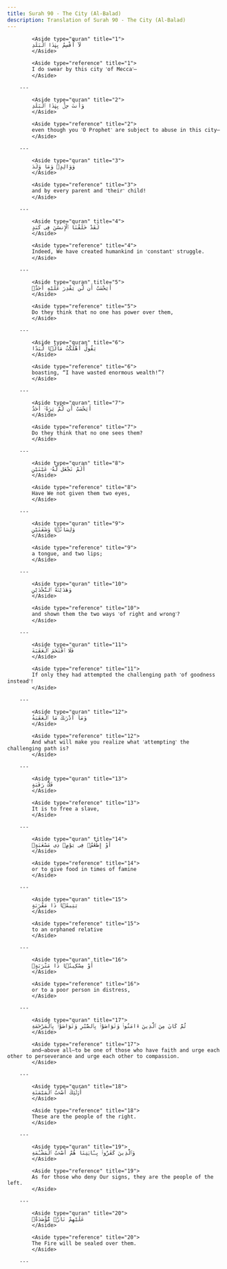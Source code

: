 ```yaml
---
title: Surah 90 - The City (Al-Balad)
description: Translation of Surah 90 - The City (Al-Balad)
---
```





            <Aside type="quran" title="1">
            لَآ أُقْسِمُ بِهَٰذَا ٱلْبَلَدِ
            </Aside>

            <Aside type="reference" title="1">
            I do swear by this city ˹of Mecca˺—
            </Aside>

        ---
        
            <Aside type="quran" title="2">
            وَأَنتَ حِلٌّۢ بِهَٰذَا ٱلْبَلَدِ
            </Aside>

            <Aside type="reference" title="2">
            even though you ˹O Prophet˺ are subject to abuse in this city—
            </Aside>

        ---
        
            <Aside type="quran" title="3">
            وَوَالِدٍۢ وَمَا وَلَدَ
            </Aside>

            <Aside type="reference" title="3">
            and by every parent and ˹their˺ child!
            </Aside>

        ---
        
            <Aside type="quran" title="4">
            لَقَدْ خَلَقْنَا ٱلْإِنسَٰنَ فِى كَبَدٍ
            </Aside>

            <Aside type="reference" title="4">
            Indeed, We have created humankind in ˹constant˺ struggle.
            </Aside>

        ---
        
            <Aside type="quran" title="5">
            أَيَحْسَبُ أَن لَّن يَقْدِرَ عَلَيْهِ أَحَدٌۭ
            </Aside>

            <Aside type="reference" title="5">
            Do they think that no one has power over them,
            </Aside>

        ---
        
            <Aside type="quran" title="6">
            يَقُولُ أَهْلَكْتُ مَالًۭا لُّبَدًا
            </Aside>

            <Aside type="reference" title="6">
            boasting, “I have wasted enormous wealth!”?
            </Aside>

        ---
        
            <Aside type="quran" title="7">
            أَيَحْسَبُ أَن لَّمْ يَرَهُۥٓ أَحَدٌ
            </Aside>

            <Aside type="reference" title="7">
            Do they think that no one sees them?
            </Aside>

        ---
        
            <Aside type="quran" title="8">
            أَلَمْ نَجْعَل لَّهُۥ عَيْنَيْنِ
            </Aside>

            <Aside type="reference" title="8">
            Have We not given them two eyes,
            </Aside>

        ---
        
            <Aside type="quran" title="9">
            وَلِسَانًۭا وَشَفَتَيْنِ
            </Aside>

            <Aside type="reference" title="9">
            a tongue, and two lips;
            </Aside>

        ---
        
            <Aside type="quran" title="10">
            وَهَدَيْنَٰهُ ٱلنَّجْدَيْنِ
            </Aside>

            <Aside type="reference" title="10">
            and shown them the two ways ˹of right and wrong˺?
            </Aside>

        ---
        
            <Aside type="quran" title="11">
            فَلَا ٱقْتَحَمَ ٱلْعَقَبَةَ
            </Aside>

            <Aside type="reference" title="11">
            If only they had attempted the challenging path ˹of goodness instead˺!
            </Aside>

        ---
        
            <Aside type="quran" title="12">
            وَمَآ أَدْرَىٰكَ مَا ٱلْعَقَبَةُ
            </Aside>

            <Aside type="reference" title="12">
            And what will make you realize what ˹attempting˺ the challenging path is?
            </Aside>

        ---
        
            <Aside type="quran" title="13">
            فَكُّ رَقَبَةٍ
            </Aside>

            <Aside type="reference" title="13">
            It is to free a slave,
            </Aside>

        ---
        
            <Aside type="quran" title="14">
            أَوْ إِطْعَٰمٌۭ فِى يَوْمٍۢ ذِى مَسْغَبَةٍۢ
            </Aside>

            <Aside type="reference" title="14">
            or to give food in times of famine
            </Aside>

        ---
        
            <Aside type="quran" title="15">
            يَتِيمًۭا ذَا مَقْرَبَةٍ
            </Aside>

            <Aside type="reference" title="15">
            to an orphaned relative
            </Aside>

        ---
        
            <Aside type="quran" title="16">
            أَوْ مِسْكِينًۭا ذَا مَتْرَبَةٍۢ
            </Aside>

            <Aside type="reference" title="16">
            or to a poor person in distress,
            </Aside>

        ---
        
            <Aside type="quran" title="17">
            ثُمَّ كَانَ مِنَ ٱلَّذِينَ ءَامَنُوا۟ وَتَوَاصَوْا۟ بِٱلصَّبْرِ وَتَوَاصَوْا۟ بِٱلْمَرْحَمَةِ
            </Aside>

            <Aside type="reference" title="17">
            and—above all—to be one of those who have faith and urge each other to perseverance and urge each other to compassion.
            </Aside>

        ---
        
            <Aside type="quran" title="18">
            أُو۟لَٰٓئِكَ أَصْحَٰبُ ٱلْمَيْمَنَةِ
            </Aside>

            <Aside type="reference" title="18">
            These are the people of the right.
            </Aside>

        ---
        
            <Aside type="quran" title="19">
            وَٱلَّذِينَ كَفَرُوا۟ بِـَٔايَٰتِنَا هُمْ أَصْحَٰبُ ٱلْمَشْـَٔمَةِ
            </Aside>

            <Aside type="reference" title="19">
            As for those who deny Our signs, they are the people of the left.
            </Aside>

        ---
        
            <Aside type="quran" title="20">
            عَلَيْهِمْ نَارٌۭ مُّؤْصَدَةٌۢ
            </Aside>

            <Aside type="reference" title="20">
            The Fire will be sealed over them.
            </Aside>

        ---
        
